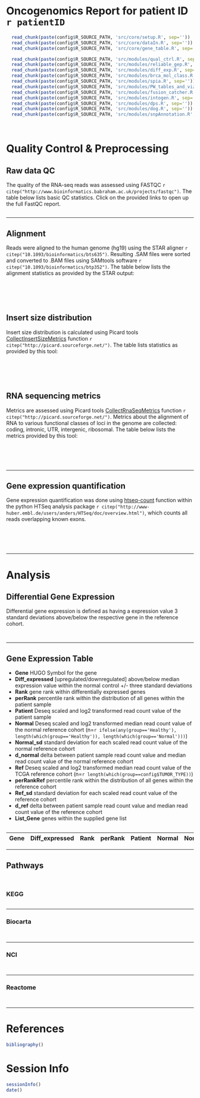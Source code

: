 Oncogenomics Report for patient ID `r patientID`
========================================================

<!-- dataTables -->
<script src="http://ajax.aspnetcdn.com/ajax/jquery.dataTables/1.9.4/jquery.dataTables.js"></script>
<link rel="stylesheet" href="http://ajax.aspnetcdn.com/ajax/jquery.dataTables/1.9.4/css/jquery.dataTables.css"/>
<script src="http://next.datatables.net/release-datatables/examples/resources/bootstrap/3/dataTables.bootstrap.js"></script>
<link rel="stylesheet" href="http://next.datatables.net/release-datatables/examples/resources/bootstrap/3/dataTables.bootstrap.css"/>

<!-- TableTools -->
<script src="http://cdn.aldu.net/jquery.datatables/extras/tabletools/2.0.3/js/TableTools.js"></script>
<link rel="stylesheet" href="http://cdn.aldu.net/jquery.datatables/extras/tabletools/2.0.3/css/TableTools.css"/>

<!-- ZeroClipboard -->
<script src="http://cdn.aldu.net/jquery.datatables/extras/tabletools/2.0.3/js/ZeroClipboard.js"></script>

<!-- ColViz -->
<script src="http://cdn.eventcore.com/js/plugins/dataTables.ColVis-1.07.js"></script>

<!-- read in external core code -->
```r
  read_chunk(paste(config$R_SOURCE_PATH, 'src/core/setup.R', sep=''))
  read_chunk(paste(config$R_SOURCE_PATH, 'src/core/dataIn.R', sep=''))
  read_chunk(paste(config$R_SOURCE_PATH, 'src/core/gene_table.R', sep=''))
```

<!-- read in all optional modules from the module folder -->
```r
  read_chunk(paste(config$R_SOURCE_PATH, 'src/modules/qual_ctrl.R', sep=''))
  read_chunk(paste(config$R_SOURCE_PATH, 'src/modules/reliable_gep.R', sep=''))
  read_chunk(paste(config$R_SOURCE_PATH, 'src/modules/diff_exp.R', sep=''))
  read_chunk(paste(config$R_SOURCE_PATH, 'src/modules/brca_mol_class.R', sep=''))
  read_chunk(paste(config$R_SOURCE_PATH, 'src/modules/spia.R', sep=''))
  read_chunk(paste(config$R_SOURCE_PATH, 'src/modules/PW_tables_and_viz.R', sep=''))
  read_chunk(paste(config$R_SOURCE_PATH, 'src/modules/fusion_catcher.R', sep=''))
  read_chunk(paste(config$R_SOURCE_PATH, 'src/modules/intogen.R', sep=''))
  read_chunk(paste(config$R_SOURCE_PATH, 'src/modules/dps.R', sep=''))
  read_chunk(paste(config$R_SOURCE_PATH, 'src/modules/dog.R', sep=''))
  read_chunk(paste(config$R_SOURCE_PATH, 'src/modules/snpAnnotation.R', sep=''))
```

```r
```

```r
```

# Quality Control & Preprocessing

## Raw data QC

The quality of the RNA-seq reads was assessed using FASTQC `r citep("http://www.bioinformatics.babraham.ac.uk/projects/fastqc")`. The table below lists basic QC statistics. Click on the provided links to open up the full FastQC report.


```r
```

******

## Alignment

Reads were aligned to the human genome (hg19) using the STAR aligner `r citep("10.1093/bioinformatics/bts635")`. Resulting .SAM files were sorted and converted to .BAM files using SAMtools software `r citep("10.1093/bioinformatics/btp352")`. The table below lists the alignment statistics as provided by the STAR output:

<div style="width:40%;padding:0 10pt 0 0;float:left;">
```r
```
</div>

<div style="width:60%;padding:0 10pt 0 0;float:right;">
```r
```
</div>
<div style="clear:both;"></div>

## Insert size distribution

Insert size distribution is calculated using Picard tools [CollectInsertSizeMetrics](http://picard.sourceforge.net/command-line-overview.shtml#CollectInsertSizeMetrics) function `r citep("http://picard.sourceforge.net/")`. The table lists statistics as provided by this tool:

<div style="width:40%;padding:0 10pt 0 0;float:left;">
```r
```
</div>

<div style="width:60%;padding:0 10pt 0 0;float:right;">
```r
```
</div>
<div style="clear:both;"></div>

## RNA sequencing metrics

Metrics are assessed using Picard tools [CollectRnaSeqMetrics](http://picard.sourceforge.net/command-line-overview.shtml#CollectRnaSeqMetrics) function `r citep("http://picard.sourceforge.net/")`. Metrics about the alignment of RNA to various functional classes of loci in the genome are collected: coding, intronic, UTR, intergenic, ribosomal. The table below lists the metrics provided by this tool:

<div style="width:40%;padding:0 10pt 0 0;float:left;">
```r
```
</div>

<div style="width:60%;padding:0 10pt 0 0;float:right;">
```r
```
</div>
<div style="clear:both;"></div>

******

## Gene expression quantification 

Gene expression quantification was done using [htseq-count](http://www-huber.embl.de/users/anders/HTSeq/doc/count.html) function within the python HTSeq analysis package `r citep("http://www-huber.embl.de/users/anders/HTSeq/doc/overview.html")`, which counts all reads overlapping known exons.

<div style="width:40%;padding:0 10pt 0 0;float:left;">
```r
```
</div>

<div style="width:60%;padding:0 10pt 0 0;float:right;">
```r
```
</div>
<div style="clear:both;"></div>


******

# Analysis

## Differential Gene Expression

Differential gene expression is defined as having a expression value 3 standard deviations above/below the respective gene in the reference cohort.

<!-- run the differential expression on the patient samples -->
```r
```

```r
```

******

## Gene Expression Table

<!-- create gene expression table including results from diff. expression calling if available -->
* **Gene** HUGO Symbol for the gene 
* **Diff_expressed** [upregulated/downregulated] above/below median expression value within the normal control +/- three standard deviations 
* **Rank** gene rank within differentially expressed genes
* **perRank** percentile rank within the distribution of all genes within the patient sample
* **Patient** Deseq scaled and log2 transformed read count value of the patient sample
* **Normal** Deseq scaled and log2 transformed median read count value of the normal reference cohort (n=`r ifelse(any(group=='Healthy'), length(which(group=='Healthy')), length(which(group=='Normal')))`)
* **Normal_sd** standard deviation for each scaled read count value of the normal reference cohort
* **d_normal** delta between patient sample read count value and median read count value of the normal reference cohort
* **Ref** Deseq scaled and log2 transformed median read count value of the TCGA reference cohort (n=`r length(which(group==config$TUMOR_TYPE))`)
* **perRankRef** percentile rank within the distribution of all genes within the reference cohort
* **Ref_sd** standard deviation for each scaled read count value of the reference cohort
* **d_ref** delta between patient sample read count value and median read count value of the reference cohort
* **List_Gene** genes within the supplied gene list

```r
```

<table id="gep_table">
    <thead>
        <tr>
            <th>Gene</th>
            <th>Diff_expressed</th>
            <th>Rank</th>
            <th>perRank</th>
            <th>Patient</th>
            <th>Normal</th>
            <th>Normal_sd</th>
            <th>d_normal</th>
            <th>Ref</th>
            <th>perRankRef</th>
            <th>Ref_sd</th>
            <th>d_ref</th>
            <th>List_Gene</th>
            <th>GeneWiki</th>
        </tr>
    </thead>
    <tbody></tbody>
</table>

<script type="text/javascript" charset="utf-8">
    $(document).ready(function() {
    var table = $('#gep_table').dataTable({
      "sDom": 'T<"clear">lfrtip',
      "oTableTools": {
          "sSwfPath": "../media/swf/copy_csv_xls_pdf.swf",
          "aButtons": [
                "copy",
                "csv"
            ]
      },
      "aoColumns": [ 
      null,
      null,
      {"bVisible": false},
		  {"bVisible": false},
      null,
      null,
      {"bVisible": false},
      null,
      {"bVisible": false},
      {"bVisible": false},
      {"bVisible": false},
      {"bVisible": false},
      {"bVisible": false},
      null
		], 
    "iDisplayLength": 10,
    "bPaginate": true,
    "bProcessing": true,
    "sAjaxSource": 'json/gepall.txt'
    //"sScrollXInner": "110%",
    });
    });    
</script>


******

## Pathways

```r
```

```r
```

### KEGG

```r
```

<script type="text/javascript" charset="utf-8">
    $(document).ready( function () {
    $('#kegg_table').dataTable({
          "sDom": 'T<"clear">lfrtip',
          "oTableTools": {
          "sSwfPath": "../media/swf/copy_csv_xls_pdf.swf",
          "aButtons": [
                "copy",
                "csv"
                ]
          },
      "aoColumns": [ 
      null,
			{"bVisible": false},
      {"bVisible": false},
		  {"bVisible": false},
      {"bVisible": false},
      {"bVisible": false},
      {"bVisible": false},
      null,
      {"bVisible": false},
      null,
      null
		]
    });
    });
</script>

******

### Biocarta

```r
```

```r
```

<script type="text/javascript" charset="utf-8">
    $(document).ready( function () {
    $('#biocarta_table').dataTable({
          "sDom": 'T<"clear">lfrtip',
          "oTableTools": {
          "sSwfPath": "../media/swf/copy_csv_xls_pdf.swf",
          "aButtons": [
                "copy",
                "csv"
                ]
          },
      "aoColumns": [ 
      null,
  		{"bVisible": false},
      {"bVisible": false},
		  {"bVisible": false},
      {"bVisible": false},
      {"bVisible": false},
      {"bVisible": false},
      null,
      {"bVisible": false},
      null,
      null
		]        
    });
    });
</script>

******

### NCI

```r
```

```r
```

<script type="text/javascript" charset="utf-8">
    $(document).ready( function () {
    $('#nci_table').dataTable({
          "sDom": 'T<"clear">lfrtip',
          "oTableTools": {
          "sSwfPath": "../media/swf/copy_csv_xls_pdf.swf",
          "aButtons": [
                "copy",
                "csv"
                ]
          },
      "aoColumns": [ 
      null,
  		{"bVisible": false},
      {"bVisible": false},
		  {"bVisible": false},
      {"bVisible": false},
      {"bVisible": false},
      {"bVisible": false},
      null,
      {"bVisible": false},
      null,
      null
		]        
    });
    });
</script>

******

### Reactome

```r
```

```r
```

<script type="text/javascript" charset="utf-8">
    $(document).ready( function () {
    $('#reactome_table').dataTable({
          "sDom": 'T<"clear">lfrtip',
          "oTableTools": {
          "sSwfPath": "../media/swf/copy_csv_xls_pdf.swf",
          "aButtons": [
                "copy",
                "csv"
                ]
          },
      "aoColumns": [ 
      null,
  		{"bVisible": false},
      {"bVisible": false},
		  {"bVisible": false},
      {"bVisible": false},
      {"bVisible": false},
      {"bVisible": false},
      null,
      {"bVisible": false},
      null,
      null
		]          
    });
    });
</script>

******



# References 

```r
bibliography()

```


# Session Info

```r
sessionInfo()
date()
```
